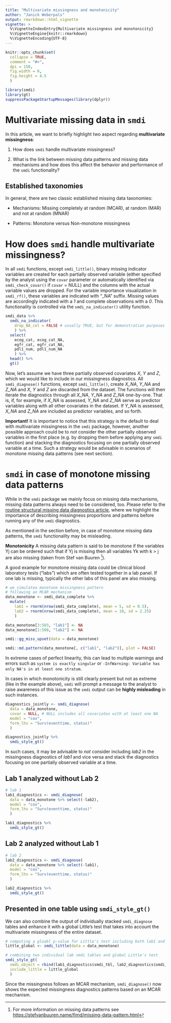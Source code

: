 ```yaml
---
title: "Multivariate missingness and monotonicity"
author: "Janick Weberpals"
output: rmarkdown::html_vignette
vignette: >
  %\VignetteIndexEntry{Multivariate missingness and monotonicity}
  %\VignetteEngine{knitr::rmarkdown}
  %\VignetteEncoding{UTF-8}
---
```


<style>
p.comment {
background-color: #DBDBDB;
padding: 10px;
border: 1px solid black;
margin-left: 25px;
border-radius: 5px;
font-style: italic;
}
</style>

```r
knitr::opts_chunk$set(
  collapse = TRUE,
  comment = "#>",
  dpi = 150,
  fig.width = 6,
  fig.height = 4.5
  )
```

```r
library(smdi)
library(gt)
suppressPackageStartupMessages(library(dplyr))
```

# Multivariate missing data in `smdi`

In this article, we want to briefly highlight two aspect regarding **multivariate missingness**: 

1. How does `smdi` handle multivariate missingness?

2. What is the link between missing data patterns and missing data mechanisms and how does this affect the behavior and performance of the `smdi` functionality?

## Established taxonomies

In general, there are two classic established missing data taxonomies:

* Mechanisms: Missing completely at random (MCAR), at random (MAR) and not at random (MNAR)

* Patterns: Monotone versus Non-monotone missingness

# How does `smdi` handle multivariate missingness?

In all `smdi` functions, except `smdi_little()`, binary missing indicator variables are created for each partially observed variable (either specified by the analyst using the `covar` parameter or automatically identified via `smdi_check_covar()` if `covar` = NULL) and the columns with the actual variable values are dropped. For the variable importance visualization in `smdi_rf()`, these variables are indicated with "_NA" suffix. Missing values are accordingly indicated with a *1* and complete observations with a *0*. This functionality is controlled via the `smdi_na_indicator()` utility function. 

```r
smdi_data %>% 
  smdi_na_indicator(
    drop_NA_col = FALSE # usually TRUE, but for demonstration purposes set to FALSE
    ) %>% 
  select(
    ecog_cat, ecog_cat_NA, 
    egfr_cat, egfr_cat_NA, 
    pdl1_num, pdl1_num_NA
    ) %>% 
  head() %>% 
  gt()
```

Now, let's assume we have three partially observed covariates *X*, *Y* and *Z*, which we would like to include in our missingness diagnostics. All `smdi_diagnose()` functions, except `smdi_little()`, create *X_NA*, *Y_NA* and *Z_NA* and *X*, *Y* and *Z* are discarded from the dataset. The functions will then iterate the diagnostics through all *X_NA*, *Y_NA* and *Z_NA* one-by-one. That is, if, for example, if *X_NA* is assessed, *Y_NA* and *Z_NA* serve as predictor variables along with all other covariates in the dataset. If *Y_NA* is assessed, *X_NA* and *Z_NA* are included as predictor variables, and so forth.

<div class="alert alert-info">
  <strong>Important!</strong> It is important to notice that this strategy is the default to deal with multivariate missingness in the `smdi` package, however, another possible approach could be to *not* consider the other partially observed variables in the first place (e.g. by dropping them before applying any `smdi` function) and stacking the diagnostics focusing on one partially observed variable at a time. Such a strategy would be advisable in scenarios of monotone missing data patterns (see next section).
</div>

# `smdi` in case of monotone missing data patterns

While in the `smdi` package we mainly focus on missing data mechanisms, missing data patterns always need to be considered, too. Please refer to the [routine structural missing data diagnostics article](https://janickweberpals.gitlab-pages.partners.org/smdi/articles/routine_diagnostics.html#descriptives), where we highlight the importance of describing missingness proportions and patterns before running any of the `smdi` diagnostics.

As mentioned in the section before, in case of monotone missing data patterns, the `smdi` functionality may be misleading.

<div class="alert alert-info">
  <strong>Monotonicity</strong> A missing data pattern is said to be monotone if the variables Yj can be ordered such that if Yj is missing then all variables Yk with k > j are also missing (taken from Stef van Buuren [^1]).
</div>

[^1]: For more information on missing data patterns see <https://stefvanbuuren.name/fimd/missing-data-pattern.html>

A good example for monotone missing data could be clinical blood laboratory tests ("labs") which are often tested together in a lab panel. If one lab is missing, typically the other labs of this panel are also missing.

```r
# we simulatea monotone missingness pattern
# following an MCAR mechanism
data_monotone <- smdi_data_complete %>% 
  mutate(
    lab1 = rnorm(nrow(smdi_data_complete), mean = 5, sd = 0.5),
    lab2 = rnorm(nrow(smdi_data_complete), mean = 10, sd = 2.25)
    )

data_monotone[3:503, "lab1"] <- NA
data_monotone[1:500, "lab2"] <- NA
```

```r
smdi::gg_miss_upset(data = data_monotone)
```

```r
smdi::md.pattern(data_monotone[, c("lab1", "lab2")], plot = FALSE)
```

In extreme cases of perfect linearity, this can lead to multiple warnings and errors such as `system is exactly singular` or `-InfWarning: Variable has only NA's in at least one stratum`.

In cases in which monotonicity is still clearly present but not as extreme (like in the example above), `smdi` will prompt a message to the analyst to raise awareness of this issue as the `smdi` output can be **highly misleading** in such instances.

```r
diagnostics_jointly <- smdi_diagnose(
  data = data_monotone,
  covar = NULL, # NULL includes all covariates with at least one NA
  model = "cox",
  form_lhs = "Surv(eventtime, status)"
  )
```

```r
diagnostics_jointly %>% 
  smdi_style_gt()
```

In such cases, it may be advisable to *not* consider including *lab2* in the missingness diagnostics of *lab1* and vice versa and stack the diagnostics focusing on one partially observed variable at a time.

## Lab 1 analyzed without Lab 2

```r
# lab 1
lab1_diagnostics <- smdi_diagnose(
  data = data_monotone %>% select(-lab2),
  model = "cox",
  form_lhs = "Surv(eventtime, status)"
  )

lab1_diagnostics %>% 
  smdi_style_gt()
```

## Lab 2 analyzed without Lab 1

```r
# lab 2
lab2_diagnostics <- smdi_diagnose(
  data = data_monotone %>% select(-lab1),
  model = "cox",
  form_lhs = "Surv(eventtime, status)"
  )

lab2_diagnostics %>% 
  smdi_style_gt()
```

## Presented in one table using `smdi_style_gt()`

We can also combine the output of individually stacked `smdi_diagnose` tables and enhance it with a global Little's test that takes into account the multivariate missingness of the entire dataset.

```r
# computing a gloabl p-value for Little's test including both lab1 and lab2
little_global <- smdi_little(data = data_monotone)

# combining two individual lab smdi tables and global Little's test
smdi_style_gt(
  smdi_object = rbind(lab1_diagnostics$smdi_tbl, lab2_diagnostics$smdi_tbl), 
  include_little = little_global
  )
```


Since the missingness follows an MCAR mechanism, `smdi_diagnose()` now shows the expected missingness diagnostics patterns based on an MCAR mechanism.

